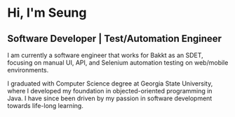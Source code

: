 
# Hi, I'm Seung


## Software Developer | Test/Automation Engineer


I am currently a software engineer that works for Bakkt as an SDET, focusing on manual UI, API, and Selenium automation testing on web/mobile environments.

I graduated with Computer Science degree at Georgia State University, where I developed my foundation in objected-oriented programming in Java. I have since been driven by my passion in software development towards life-long learning.